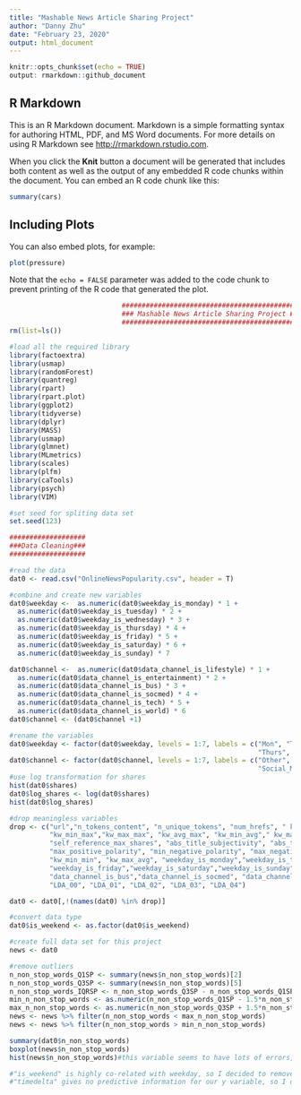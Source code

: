 ---
title: "Mashable News Article Sharing Project"
author: "Danny Zhu"
date: "February 23, 2020"
output: html_document
---

```{r setup, include=FALSE, message=FALSE, warning=FALSE}
knitr::opts_chunk$set(echo = TRUE)
output: rmarkdown::github_document
```

## R Markdown

This is an R Markdown document. Markdown is a simple formatting syntax for authoring HTML, PDF, and MS Word documents. For more details on using R Markdown see <http://rmarkdown.rstudio.com>.

When you click the **Knit** button a document will be generated that includes both content as well as the output of any embedded R code chunks within the document. You can embed an R code chunk like this:

```{r cars}
summary(cars)
```

## Including Plots

You can also embed plots, for example:

```{r pressure, echo=FALSE}
plot(pressure)
```

Note that the `echo = FALSE` parameter was added to the code chunk to prevent printing of the R code that generated the plot.


```{r}
                            #############################################
                            ### Mashable News Article Sharing Project ###
                            #############################################
rm(list=ls())

#load all the required library
library(factoextra)
library(usmap)
library(randomForest)
library(quantreg)
library(rpart)
library(rpart.plot)
library(ggplot2)
library(tidyverse)
library(dplyr)
library(MASS)
library(usmap)
library(glmnet)
library(MLmetrics)
library(scales)
library(plfm)
library(caTools)
library(psych)
library(VIM)

#set seed for spliting data set
set.seed(123)
```

```{r, fig.show='hold', out.width = "50%", fig.align = "default"}
###################
###Data Cleaning###
###################

#read the data
dat0 <- read.csv("OnlineNewsPopularity.csv", header = T)

#combine and create new variables
dat0$weekday <-  as.numeric(dat0$weekday_is_monday) * 1 + 
  as.numeric(dat0$weekday_is_tuesday) * 2 + 
  as.numeric(dat0$weekday_is_wednesday) * 3 + 
  as.numeric(dat0$weekday_is_thursday) * 4 + 
  as.numeric(dat0$weekday_is_friday) * 5 + 
  as.numeric(dat0$weekday_is_saturday) * 6 +
  as.numeric(dat0$weekday_is_sunday) * 7

dat0$channel <-  as.numeric(dat0$data_channel_is_lifestyle) * 1 + 
  as.numeric(dat0$data_channel_is_entertainment) * 2 + 
  as.numeric(dat0$data_channel_is_bus) * 3 + 
  as.numeric(dat0$data_channel_is_socmed) * 4 + 
  as.numeric(dat0$data_channel_is_tech) * 5 + 
  as.numeric(dat0$data_channel_is_world) * 6
dat0$channel <- (dat0$channel +1)

#rename the variables
dat0$weekday <- factor(dat0$weekday, levels = 1:7, labels = c("Mon", "Tues", "Wed", 
                                                              "Thurs", "Fri", "Sat", "Sun"))
dat0$channel <- factor(dat0$channel, levels = 1:7, labels = c("Other", "Lifestyle", "Entertainment", "Business", 
                                                              "Social_Media", "Technology", "World"))
#use log transformation for shares
hist(dat0$shares)
dat0$log_shares <- log(dat0$shares)
hist(dat0$log_shares)
```

```{r}
#drop meaningless variables
drop <- c("url","n_tokens_content", "n_unique_tokens", "num_hrefs", " kw_min_min", "kw_max_min","kw_avg_min", 
          "kw_min_max","kw_max_max", "kw_avg_max", "kw_min_avg"," kw_max_avg", "kw_avg_avg", "self_reference_min_shares", 
          "self_reference_max_shares", "abs_title_subjectivity", "abs_title_sentiment_polarity", "min_positive_polarity",
          "max_positive_polarity", "min_negative_polarity", "max_negative_polarity", "rate_positive_words", "rate_negative_words", 
          "kw_min_min", "kw_max_avg", "weekday_is_monday","weekday_is_tuesday" , "weekday_is_wednesday", "weekday_is_thursday", 
          "weekday_is_friday","weekday_is_saturday","weekday_is_sunday", "data_channel_is_lifestyle", "data_channel_is_entertainment", 
          "data_channel_is_bus","data_channel_is_socmed", "data_channel_is_tech","data_channel_is_world", "shares", 
          "LDA_00", "LDA_01", "LDA_02", "LDA_03", "LDA_04")

dat0 <- dat0[,!(names(dat0) %in% drop)]

#convert data type
dat0$is_weekend <- as.factor(dat0$is_weekend)

#create full data set for this project
news <- dat0

#remove outliers
n_non_stop_words_Q1SP <- summary(news$n_non_stop_words)[2]
n_non_stop_words_Q3SP <- summary(news$n_non_stop_words)[5]
n_non_stop_words_IQRSP <- n_non_stop_words_Q3SP - n_non_stop_words_Q1SP
min_n_non_stop_words <- as.numeric(n_non_stop_words_Q1SP - 1.5*n_non_stop_words_IQRSP)
max_n_non_stop_words <- as.numeric(n_non_stop_words_Q3SP + 1.5*n_non_stop_words_IQRSP)
news <- news %>% filter(n_non_stop_words < max_n_non_stop_words)
news <- news %>% filter(n_non_stop_words > min_n_non_stop_words)

summary(dat0$n_non_stop_words)
boxplot(news$n_non_stop_words)
hist(news$n_non_stop_words)#this variable seems to have lots of errors, so I decided to remove it

#"is_weekend" is highly co-related with weekday, so I decided to remove it
#"timedelta" gives no predictive information for our y variable, so I decided to remove it
```
























